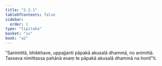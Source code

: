```yaml
---
title: "2.3.1"
tableOfContents: false
sidebar:
  order: 1
type: "tipitaka"
basket: "su"
book: "a2"
---
```



<DynamicBreadcrumb />

<Division number="78" book="a2">

<Paragraph number="159" book="a2">
“Sanimittā, bhikkhave, uppajjanti pāpakā akusalā dhammā, no animittā. Tasseva nimittassa pahānā evaṃ te pāpakā akusalā dhammā na hontī”ti.
</Paragraph>
</Division>